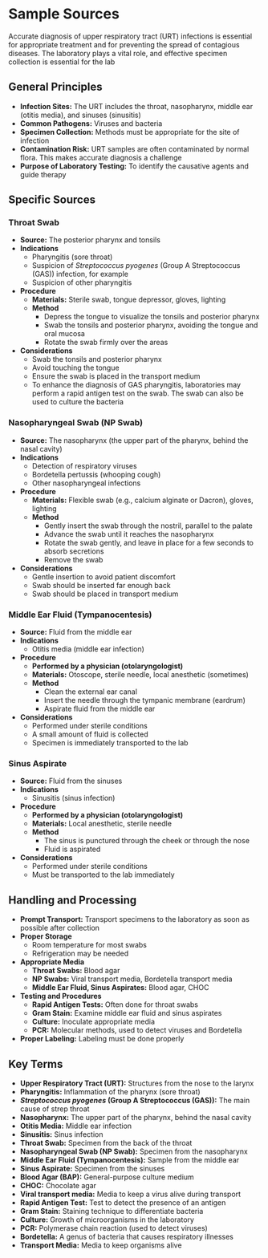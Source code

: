 # Sample Sources {-}

Accurate diagnosis of upper respiratory tract (URT) infections is essential for appropriate treatment and for preventing the spread of contagious diseases. The laboratory plays a vital role, and effective specimen collection is essential for the lab

## **General Principles** {-}

*   **Infection Sites:** The URT includes the throat, nasopharynx, middle ear (otitis media), and sinuses (sinusitis)
*   **Common Pathogens:** Viruses and bacteria
*   **Specimen Collection:** Methods must be appropriate for the site of infection
*   **Contamination Risk:** URT samples are often contaminated by normal flora. This makes accurate diagnosis a challenge
*   **Purpose of Laboratory Testing:** To identify the causative agents and guide therapy

## **Specific Sources** {-}

### **Throat Swab** {-}

*   **Source:** The posterior pharynx and tonsils
*   **Indications**
    *   Pharyngitis (sore throat)
    *   Suspicion of *Streptococcus pyogenes* (Group A Streptococcus (GAS)) infection, for example
    *   Suspicion of other pharyngitis
*   **Procedure**
    *   **Materials:** Sterile swab, tongue depressor, gloves, lighting
    *   **Method**
        *   Depress the tongue to visualize the tonsils and posterior pharynx
        *   Swab the tonsils and posterior pharynx, avoiding the tongue and oral mucosa
        *   Rotate the swab firmly over the areas
*   **Considerations**
    *   Swab the tonsils and posterior pharynx
    *   Avoid touching the tongue
    *   Ensure the swab is placed in the transport medium
    *   To enhance the diagnosis of GAS pharyngitis, laboratories may perform a rapid antigen test on the swab. The swab can also be used to culture the bacteria

### **Nasopharyngeal Swab (NP Swab)** {-}

*   **Source:** The nasopharynx (the upper part of the pharynx, behind the nasal cavity)
*   **Indications**
    *   Detection of respiratory viruses
    *   Bordetella pertussis (whooping cough)
    *   Other nasopharyngeal infections
*   **Procedure**
    *   **Materials:** Flexible swab (e.g., calcium alginate or Dacron), gloves, lighting
    *   **Method**
        *   Gently insert the swab through the nostril, parallel to the palate
        *   Advance the swab until it reaches the nasopharynx
        *   Rotate the swab gently, and leave in place for a few seconds to absorb secretions
        *   Remove the swab
*   **Considerations**
    *   Gentle insertion to avoid patient discomfort
    *   Swab should be inserted far enough back
    *   Swab should be placed in transport medium

### **Middle Ear Fluid (Tympanocentesis)** {-}

*   **Source:** Fluid from the middle ear
*   **Indications**
    *   Otitis media (middle ear infection)
*   **Procedure**
    *   **Performed by a physician (otolaryngologist)**
    *   **Materials:** Otoscope, sterile needle, local anesthetic (sometimes)
    *   **Method**
        *   Clean the external ear canal
        *   Insert the needle through the tympanic membrane (eardrum)
        *   Aspirate fluid from the middle ear
*   **Considerations**
    *   Performed under sterile conditions
    *   A small amount of fluid is collected
    *   Specimen is immediately transported to the lab

### **Sinus Aspirate** {-}

*   **Source:** Fluid from the sinuses
*   **Indications**
    *   Sinusitis (sinus infection)
*   **Procedure**
    *   **Performed by a physician (otolaryngologist)**
    *   **Materials:** Local anesthetic, sterile needle
    *   **Method**
        *   The sinus is punctured through the cheek or through the nose
        *   Fluid is aspirated
*   **Considerations**
    *   Performed under sterile conditions
    *   Must be transported to the lab immediately

## **Handling and Processing** {-}

*   **Prompt Transport:** Transport specimens to the laboratory as soon as possible after collection
*   **Proper Storage**
    *   Room temperature for most swabs
    *   Refrigeration may be needed
*   **Appropriate Media**
    *   **Throat Swabs:** Blood agar
    *   **NP Swabs:** Viral transport media, Bordetella transport media
    *   **Middle Ear Fluid, Sinus Aspirates:** Blood agar, CHOC
*   **Testing and Procedures**
    *   **Rapid Antigen Tests:** Often done for throat swabs
    *   **Gram Stain:** Examine middle ear fluid and sinus aspirates
    *   **Culture:** Inoculate appropriate media
    *   **PCR:** Molecular methods, used to detect viruses and Bordetella
*   **Proper Labeling:** Labeling must be done properly

## **Key Terms** {-}

*   **Upper Respiratory Tract (URT):** Structures from the nose to the larynx
*   **Pharyngitis:** Inflammation of the pharynx (sore throat)
*   ***Streptococcus pyogenes* (Group A Streptococcus (GAS)):** The main cause of strep throat
*   **Nasopharynx:** The upper part of the pharynx, behind the nasal cavity
*   **Otitis Media:** Middle ear infection
*   **Sinusitis:** Sinus infection
*   **Throat Swab:** Specimen from the back of the throat
*   **Nasopharyngeal Swab (NP Swab):** Specimen from the nasopharynx
*   **Middle Ear Fluid (Tympanocentesis):** Sample from the middle ear
*   **Sinus Aspirate:** Specimen from the sinuses
*   **Blood Agar (BAP):** General-purpose culture medium
*   **CHOC:** Chocolate agar
*   **Viral transport media:** Media to keep a virus alive during transport
*   **Rapid Antigen Test:** Test to detect the presence of an antigen
*   **Gram Stain:** Staining technique to differentiate bacteria
*   **Culture:** Growth of microorganisms in the laboratory
*   **PCR:** Polymerase chain reaction (used to detect viruses)
*   **Bordetella:** A genus of bacteria that causes respiratory illnesses
*   **Transport Media:** Media to keep organisms alive

